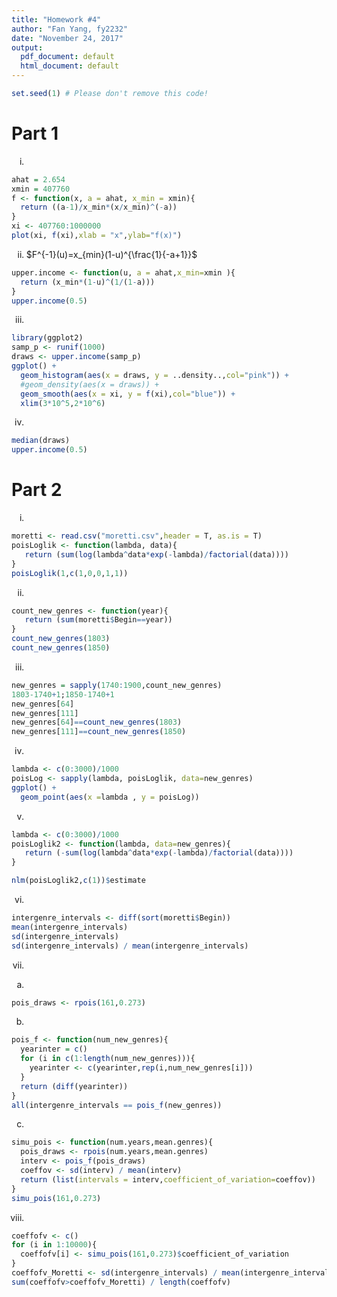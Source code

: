 ```yaml
---
title: "Homework #4"
author: "Fan Yang, fy2232"
date: "November 24, 2017"
output:
  pdf_document: default
  html_document: default
---
```



```r
set.seed(1) # Please don't remove this code!
```


# Part 1

i. 
```r
ahat = 2.654
xmin = 407760
f <- function(x, a = ahat, x_min = xmin){
  return ((a-1)/x_min*(x/x_min)^(-a))
}
xi <- 407760:1000000
plot(xi, f(xi),xlab = "x",ylab="f(x)")


```


ii. 
$F^{-1}(u)=x_{min}(1-u)^{\frac{1}{-a+1}}$
```r
upper.income <- function(u, a = ahat,x_min=xmin ){
  return (x_min*(1-u)^(1/(1-a)))
}
upper.income(0.5)

```

iii.
```r
library(ggplot2)
samp_p <- runif(1000)
draws <- upper.income(samp_p)
ggplot() +
  geom_histogram(aes(x = draws, y = ..density..,col="pink")) +
  #geom_density(aes(x = draws)) + 
  geom_smooth(aes(x = xi, y = f(xi),col="blue")) +
  xlim(3*10^5,2*10^6) 

```

iv.
```r
median(draws)
upper.income(0.5)

```

# Part 2
i.
```r
moretti <- read.csv("moretti.csv",header = T, as.is = T)
poisLoglik <- function(lambda, data){
   return (sum(log(lambda^data*exp(-lambda)/factorial(data))))
}
poisLoglik(1,c(1,0,0,1,1))
```
ii.
```r
count_new_genres <- function(year){
   return (sum(moretti$Begin==year))
}
count_new_genres(1803)
count_new_genres(1850)
```
iii.
```r
new_genres = sapply(1740:1900,count_new_genres)
1803-1740+1;1850-1740+1
new_genres[64]
new_genres[111]
new_genres[64]==count_new_genres(1803)
new_genres[111]==count_new_genres(1850)
```


iv.
```r
lambda <- c(0:3000)/1000
poisLog <- sapply(lambda, poisLoglik, data=new_genres)
ggplot() +
  geom_point(aes(x =lambda , y = poisLog))

```

v.
```r
lambda <- c(0:3000)/1000
poisLoglik2 <- function(lambda, data=new_genres){
   return (-sum(log(lambda^data*exp(-lambda)/factorial(data))))
}

nlm(poisLoglik2,c(1))$estimate
```

vi.
```r
intergenre_intervals <- diff(sort(moretti$Begin))
mean(intergenre_intervals)
sd(intergenre_intervals)
sd(intergenre_intervals) / mean(intergenre_intervals)
```
vii.
a)
```r
pois_draws <- rpois(161,0.273)
```
b)
```r
pois_f <- function(num_new_genres){
  yearinter = c()
  for (i in c(1:length(num_new_genres))){
    yearinter <- c(yearinter,rep(i,num_new_genres[i]))
  }
  return (diff(yearinter))
}
all(intergenre_intervals == pois_f(new_genres))
```
c)
```r
simu_pois <- function(num.years,mean.genres){
  pois_draws <- rpois(num.years,mean.genres)
  interv <- pois_f(pois_draws)
  coeffov <- sd(interv) / mean(interv)
  return (list(intervals = interv,coefficient_of_variation=coeffov))
}
simu_pois(161,0.273)
```
viii.
```r
coeffofv <- c()
for (i in 1:10000){
  coeffofv[i] <- simu_pois(161,0.273)$coefficient_of_variation
}
coeffofv_Moretti <- sd(intergenre_intervals) / mean(intergenre_intervals)
sum(coeffofv>coeffofv_Moretti) / length(coeffofv)
```

